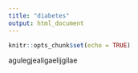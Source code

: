 ```yaml
---
title: "diabetes"
output: html_document
---
```


```r
knitr::opts_chunk$set(echo = TRUE)
```
agulegjealigaelijgilae